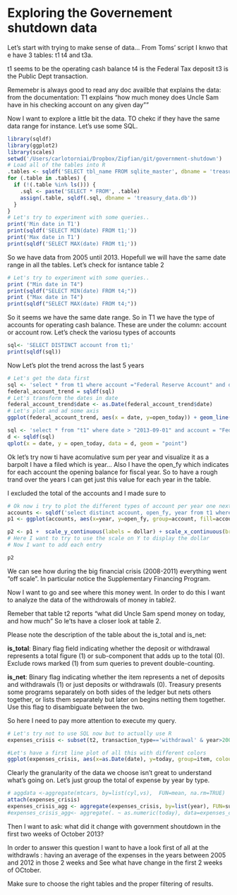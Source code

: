 Exploring the Governement shutdown data
========================================================

Let's start with trying to make sense of data...
From Toms' script I knwo that e have 3 tables:
t1 t4 and t3a.

t1 seems to be the operating cash balance
t4 is the Federal Tax deposit
t3 is the Public Dept transaction.

Rememebr is always good to read any doc availble that explains the data:
from the documentation:
T1 explains "how much money does Uncle Sam have in his checking account on any given day""

Now I want to explore a little bit the data.
TO chekc if they have the same data range for instance. Let's use some SQL.

```r
library(sqldf)
library(ggplot2)
library(scales)
setwd('/Users/carlotorniai/Dropbox/Zipfian/git/government-shutdown')
# Load all of the tables into R
.tables <- sqldf('SELECT tbl_name FROM sqlite_master', dbname = 'treasury_data.db')$tbl_name
for (.table in .tables) {
  if (!(.table %in% ls())) {
    .sql <- paste('SELECT * FROM', .table)
    assign(.table, sqldf(.sql, dbname = 'treasury_data.db'))
  }
}
# Let's try to experiment with some queries..
print('Min date in T1')
print(sqldf('SELECT MIN(date) FROM t1;'))
print('Max date in T1')
print(sqldf('SELECT MAX(date) FROM t1;'))
```

So we have data from 2005 until 2013.
Hopefull we will have the same date range in all the tables.
Let's check for isntance table 2
```r
# Let's try to experiment with some queries..
print ("Min date in T4")
print(sqldf("SELECT MIN(date) FROM t4;"))
print ("Max date in T4")
print(sqldf("SELECT MAX(date) FROM t4;"))
```

So it seems we have the same date range.
So in T1 we have the type of accounts for  operating cash balance.
These are under the column:
account or account row. Let's check the variosu types of accounts


```r
sql<- 'SELECT DISTINCT account from t1;'
print(sqldf(sql))
```

Now Let's plot the trend across the last 5 years
```r
# Let's get the data first
sql <- 'select * from t1 where account ="Federal Reserve Account" and date > "2011-01-01"'
federal_account_trend = sqldf(sql)
# Let's transform the dates in date
federal_account_trend$date <- as.Date(federal_account_trend$date)
# Let's plot and ad some axis
ggplot(federal_account_trend, aes(x = date, y=open_today)) + geom_line()
```

```r
sql <- 'select * from "t1" where date > "2013-09-01" and account = "Federal Reserve Account"'
d <- sqldf(sql)
qplot(x = date, y = open_today, data = d, geom = "point")
```

Ok let's try now ti have acomulative sum per year and visualize it as a barpolt
I have a filed which is year...
Also I have the open_fy which indicates for each account the opening balance for fiscal year.
So to have a rough trand over the years I can get just this value for each year in the table. 

I excluded the total of the accounts and I made sure to 

```r
# Ok now i try to plot the different types of account per year one next to the ohter.
accounts <- sqldf('select distinct account, open_fy, year from t1 where is_total==0 and account <>"Total Opening Balance"')
p1 <- ggplot(accounts, aes(x=year, y=open_fy, group=account, fill=account)) + geom_bar(position="dodge", stat="identity") + xlab("Year") + ylab("Amount in Milions of US dollars") + labs(title = "Opening balance by account type between 2005 and 2013")

p2 <- p1 +  scale_y_continuous(labels = dollar) + scale_x_continuous(breaks=2005:2013)
# Here I want to try to use the scale on Y to display the dollar
# Now I want to add each entry 

p2
```
We can see how during the big financial crisis (2008-2011) everything went "off scale".
In particular notice the Supplementary Financing Program. 

Now I want  to go and see where this money went. In order to do this I want to analyze the data
of the withdrowals of money in table2.

Remeber that table t2 reports "what did Uncle Sam spend money on today, and how much"
So le'ts have a closer look at table 2.

Please note the description of the table about the is_total and is_net:

**is_total**: Binary flag field indicating whether the deposit or withdrawal represents a total figure (1) or sub-component that adds up to the total (0). Exclude rows marked (1) from sum queries to prevent double-counting.

**is_net**: Binary flag indicating whether the item represents a net of deposits and withdrawals (1) or just deposits or withdrawals (0). Treasury presents some programs separately on both sides of the ledger but nets others together, or lists them separately but later on begins netting them together. Use this flag to disambiguate between the two.

So here I need to pay more attention to execute my query.

```r
# Let's try not to use SQL now but to actually use R
expenses_crisis <- subset(t2, transaction_type=='withdrawal' & year>2008 & year<2011, select=c(date, year, item, today))

#Let's have a first line plot of all this with different colors
ggplot(expenses_crisis, aes(x=as.Date(date), y=today, group=item, colour=item)) +geom_point()
```

Clearly the granularity of the data we choose isn't great to understand what's going on.
Let's just group the total of expense by year by type.
```r
# aggdata <-aggregate(mtcars, by=list(cyl,vs),  FUN=mean, na.rm=TRUE)
attach(expenses_crisis)
expenses_crisis_agg <- aggregate(expenses_crisis, by=list(year), FUN=sum)
#expenses_crisis_agg<- aggregate(. ~ as.numeric(today), data=expenses_crisis, FUN=sum)
```

Then I want to ask: what did it change with government shoutdown in the first two weeks of October 2013?

In order to answer this question I want to have a look first of all at the 
withdrawls :
having an average of the expenses in the years between 2005 and 2012 in those 2 weeks and
See what have change in the first 2 weeks of OCtober.

Make sure to choose the right tables and the proper filtering of results.


